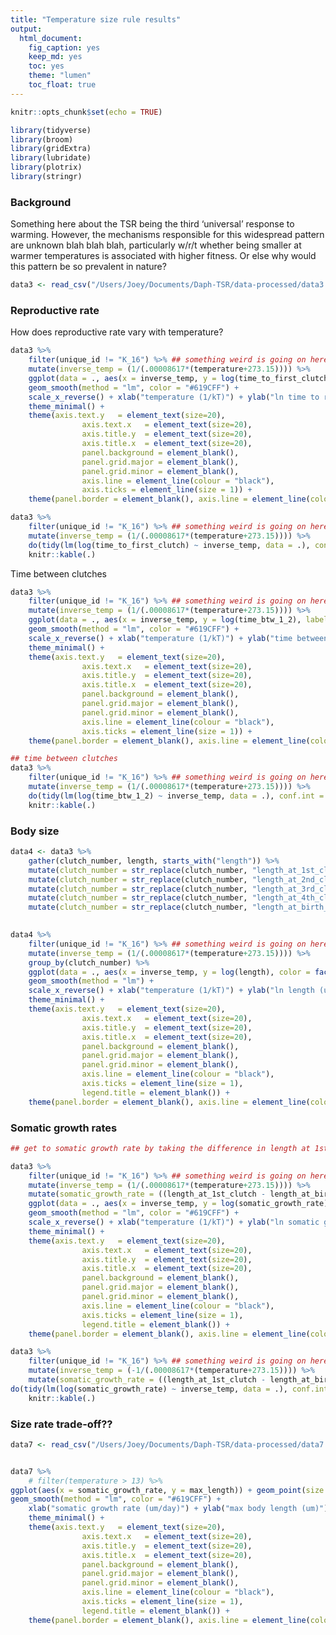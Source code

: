 ```yaml
---
title: "Temperature size rule results"
output: 
  html_document: 
    fig_caption: yes
    keep_md: yes
    toc: yes
    theme: "lumen"
    toc_float: true
---
```



```r
knitr::opts_chunk$set(echo = TRUE)
```

```r
library(tidyverse)
library(broom)
library(gridExtra)
library(lubridate)
library(plotrix)
library(stringr)
```


### Background

Something here about the TSR being the third 'universal' response to warming. However, the mechanisms responsible for this widespread pattern are unknown blah blah blah, particularly w/r/t whether being smaller at warmer temperatures is associated with higher fitness. Or else why would this pattern be so prevalent in nature?


```r
data3 <- read_csv("/Users/Joey/Documents/Daph-TSR/data-processed/data3.csv")
```


### Reproductive rate
How does reproductive rate vary with temperature?
```r
data3 %>% 
	filter(unique_id != "K_16") %>% ## something weird is going on here!
	mutate(inverse_temp = (1/(.00008617*(temperature+273.15)))) %>%
	ggplot(data = ., aes(x = inverse_temp, y = log(time_to_first_clutch), label = id)) + geom_point(size = 4, color = "#619CFF") +
	geom_smooth(method = "lm", color = "#619CFF") +
	scale_x_reverse() + xlab("temperature (1/kT)") + ylab("ln time to reproductive maturity") + 
	theme_minimal() + 
	theme(axis.text.y   = element_text(size=20),
				axis.text.x   = element_text(size=20),
				axis.title.y  = element_text(size=20),
				axis.title.x  = element_text(size=20),
				panel.background = element_blank(),
				panel.grid.major = element_blank(), 
				panel.grid.minor = element_blank(),
				axis.line = element_line(colour = "black"),
				axis.ticks = element_line(size = 1)) +
	theme(panel.border = element_blank(), axis.line = element_line(colour="black", size=1, lineend="square"))
```

```r
data3 %>% 
	filter(unique_id != "K_16") %>% ## something weird is going on here!
	mutate(inverse_temp = (1/(.00008617*(temperature+273.15)))) %>%
	do(tidy(lm(log(time_to_first_clutch) ~ inverse_temp, data = .), conf.int = TRUE)) %>%
	knitr::kable(.)
```


Time between clutches

```r
data3 %>% 
	filter(unique_id != "K_16") %>% ## something weird is going on here!
	mutate(inverse_temp = (1/(.00008617*(temperature+273.15)))) %>%
	ggplot(data = ., aes(x = inverse_temp, y = log(time_btw_1_2), label = id)) + geom_point(size = 4, color = "#619CFF") +
	geom_smooth(method = "lm", color = "#619CFF") +
	scale_x_reverse() + xlab("temperature (1/kT)") + ylab("time between clutches") +
	theme_minimal() + 
	theme(axis.text.y   = element_text(size=20),
				axis.text.x   = element_text(size=20),
				axis.title.y  = element_text(size=20),
				axis.title.x  = element_text(size=20),
				panel.background = element_blank(),
				panel.grid.major = element_blank(), 
				panel.grid.minor = element_blank(),
				axis.line = element_line(colour = "black"),
				axis.ticks = element_line(size = 1)) +
	theme(panel.border = element_blank(), axis.line = element_line(colour="black", size=1, lineend="square"))
```

```r
## time between clutches
data3 %>% 
	filter(unique_id != "K_16") %>% ## something weird is going on here!
	mutate(inverse_temp = (1/(.00008617*(temperature+273.15)))) %>%
	do(tidy(lm(log(time_btw_1_2) ~ inverse_temp, data = .), conf.int = TRUE)) %>%
	knitr::kable(.)
```

### Body size

```r
data4 <- data3 %>% 
	gather(clutch_number, length, starts_with("length")) %>% 
	mutate(clutch_number = str_replace(clutch_number, "length_at_1st_clutch", "1st clutch")) %>% 
	mutate(clutch_number = str_replace(clutch_number, "length_at_2nd_clutch_um", "2nd clutch")) %>% 
	mutate(clutch_number = str_replace(clutch_number, "length_at_3rd_clutch", "3rd clutch")) %>% 
	mutate(clutch_number = str_replace(clutch_number, "length_at_4th_clutch", "4th clutch")) %>% 
	mutate(clutch_number = str_replace(clutch_number, "length_at_birth_um", "birth")) 
	

data4 %>% 
	filter(unique_id != "K_16") %>% ## something weird is going on here!
	mutate(inverse_temp = (1/(.00008617*(temperature+273.15)))) %>%
	group_by(clutch_number) %>% 
	ggplot(data = ., aes(x = inverse_temp, y = log(length), color = factor(clutch_number))) + geom_point(size = 5, alpha = 0.5) +
	geom_smooth(method = "lm") +
	scale_x_reverse() + xlab("temperature (1/kT)") + ylab("ln length (um)") +
	theme_minimal() + 
	theme(axis.text.y   = element_text(size=20),
				axis.text.x   = element_text(size=20),
				axis.title.y  = element_text(size=20),
				axis.title.x  = element_text(size=20),
				panel.background = element_blank(),
				panel.grid.major = element_blank(), 
				panel.grid.minor = element_blank(),
				axis.line = element_line(colour = "black"),
				axis.ticks = element_line(size = 1),
				legend.title = element_blank()) +
	theme(panel.border = element_blank(), axis.line = element_line(colour="black", size=1, lineend="square"))
```

### Somatic growth rates

```r
## get to somatic growth rate by taking the difference in length at 1st clutch and length at birth, divided by the days to first clutch

data3 %>% 
	filter(unique_id != "K_16") %>% ## something weird is going on here!
	mutate(inverse_temp = (1/(.00008617*(temperature+273.15)))) %>%
	mutate(somatic_growth_rate = ((length_at_1st_clutch - length_at_birth_um)/time_to_first_clutch)) %>%
	ggplot(data = ., aes(x = inverse_temp, y = log(somatic_growth_rate), label = id)) + geom_point(size = 4, color = "#619CFF", alpha = 0.5) +
	geom_smooth(method = "lm", color = "#619CFF") +
	scale_x_reverse() + xlab("temperature (1/kT)") + ylab("ln somatic growth rate (um/day)") +
	theme_minimal() + 
	theme(axis.text.y   = element_text(size=20),
				axis.text.x   = element_text(size=20),
				axis.title.y  = element_text(size=20),
				axis.title.x  = element_text(size=20),
				panel.background = element_blank(),
				panel.grid.major = element_blank(), 
				panel.grid.minor = element_blank(),
				axis.line = element_line(colour = "black"),
				axis.ticks = element_line(size = 1),
				legend.title = element_blank()) +
	theme(panel.border = element_blank(), axis.line = element_line(colour="black", size=1, lineend="square"))
```

```r
data3 %>% 
	filter(unique_id != "K_16") %>% ## something weird is going on here!
	mutate(inverse_temp = (-1/(.00008617*(temperature+273.15)))) %>%
	mutate(somatic_growth_rate = ((length_at_1st_clutch - length_at_birth_um)/time_to_first_clutch)) %>%
do(tidy(lm(log(somatic_growth_rate) ~ inverse_temp, data = .), conf.int = TRUE)) %>%
	knitr::kable(.)
```

### Size rate trade-off??

```r
data7 <- read_csv("/Users/Joey/Documents/Daph-TSR/data-processed/data7.csv")


data7 %>% 
	# filter(temperature > 13) %>% 
ggplot(aes(x = somatic_growth_rate, y = max_length)) + geom_point(size = 4, color = "#619CFF", alpha = 0.5) +
geom_smooth(method = "lm", color = "#619CFF") +
	xlab("somatic growth rate (um/day)") + ylab("max body length (um)") +
	theme_minimal() + 
	theme(axis.text.y   = element_text(size=20),
				axis.text.x   = element_text(size=20),
				axis.title.y  = element_text(size=20),
				axis.title.x  = element_text(size=20),
				panel.background = element_blank(),
				panel.grid.major = element_blank(), 
				panel.grid.minor = element_blank(),
				axis.line = element_line(colour = "black"),
				axis.ticks = element_line(size = 1),
				legend.title = element_blank()) +
	theme(panel.border = element_blank(), axis.line = element_line(colour="black", size=1, lineend="square"))
```